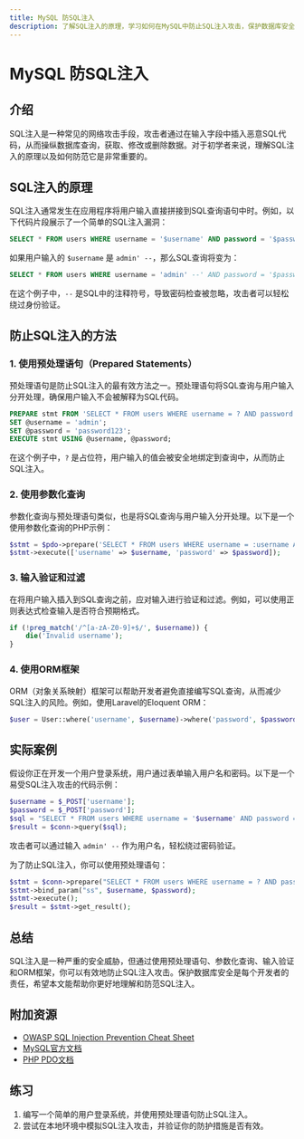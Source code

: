 ```yaml
---
title: MySQL 防SQL注入
description: 了解SQL注入的原理，学习如何在MySQL中防止SQL注入攻击，保护数据库安全。
---
```


# MySQL 防SQL注入

## 介绍

SQL注入是一种常见的网络攻击手段，攻击者通过在输入字段中插入恶意SQL代码，从而操纵数据库查询，获取、修改或删除数据。对于初学者来说，理解SQL注入的原理以及如何防范它是非常重要的。

## SQL注入的原理

SQL注入通常发生在应用程序将用户输入直接拼接到SQL查询语句中时。例如，以下代码片段展示了一个简单的SQL注入漏洞：

```sql
SELECT * FROM users WHERE username = '$username' AND password = '$password';
```

如果用户输入的 `$username` 是 `admin' --`，那么SQL查询将变为：

```sql
SELECT * FROM users WHERE username = 'admin' --' AND password = '$password';
```

在这个例子中，`--` 是SQL中的注释符号，导致密码检查被忽略，攻击者可以轻松绕过身份验证。

## 防止SQL注入的方法

### 1. 使用预处理语句（Prepared Statements）

预处理语句是防止SQL注入的最有效方法之一。预处理语句将SQL查询与用户输入分开处理，确保用户输入不会被解释为SQL代码。

```sql
PREPARE stmt FROM 'SELECT * FROM users WHERE username = ? AND password = ?';
SET @username = 'admin';
SET @password = 'password123';
EXECUTE stmt USING @username, @password;
```

在这个例子中，`?` 是占位符，用户输入的值会被安全地绑定到查询中，从而防止SQL注入。

### 2. 使用参数化查询

参数化查询与预处理语句类似，也是将SQL查询与用户输入分开处理。以下是一个使用参数化查询的PHP示例：

```php
$stmt = $pdo->prepare('SELECT * FROM users WHERE username = :username AND password = :password');
$stmt->execute(['username' => $username, 'password' => $password]);
```

### 3. 输入验证和过滤

在将用户输入插入到SQL查询之前，应对输入进行验证和过滤。例如，可以使用正则表达式检查输入是否符合预期格式。

```php
if (!preg_match('/^[a-zA-Z0-9]+$/', $username)) {
    die('Invalid username');
}
```

### 4. 使用ORM框架

ORM（对象关系映射）框架可以帮助开发者避免直接编写SQL查询，从而减少SQL注入的风险。例如，使用Laravel的Eloquent ORM：

```php
$user = User::where('username', $username)->where('password', $password)->first();
```

## 实际案例

假设你正在开发一个用户登录系统，用户通过表单输入用户名和密码。以下是一个易受SQL注入攻击的代码示例：

```php
$username = $_POST['username'];
$password = $_POST['password'];
$sql = "SELECT * FROM users WHERE username = '$username' AND password = '$password'";
$result = $conn->query($sql);
```

攻击者可以通过输入 `admin' --` 作为用户名，轻松绕过密码验证。

为了防止SQL注入，你可以使用预处理语句：

```php
$stmt = $conn->prepare("SELECT * FROM users WHERE username = ? AND password = ?");
$stmt->bind_param("ss", $username, $password);
$stmt->execute();
$result = $stmt->get_result();
```

## 总结

SQL注入是一种严重的安全威胁，但通过使用预处理语句、参数化查询、输入验证和ORM框架，你可以有效地防止SQL注入攻击。保护数据库安全是每个开发者的责任，希望本文能帮助你更好地理解和防范SQL注入。

## 附加资源

- [OWASP SQL Injection Prevention Cheat Sheet](https://owasp.org/www-project-cheat-sheets/cheatsheets/SQL_Injection_Prevention_Cheat_Sheet.html)
- [MySQL官方文档](https://dev.mysql.com/doc/)
- [PHP PDO文档](https://www.php.net/manual/en/book.pdo.php)

## 练习

1. 编写一个简单的用户登录系统，并使用预处理语句防止SQL注入。
2. 尝试在本地环境中模拟SQL注入攻击，并验证你的防护措施是否有效。
